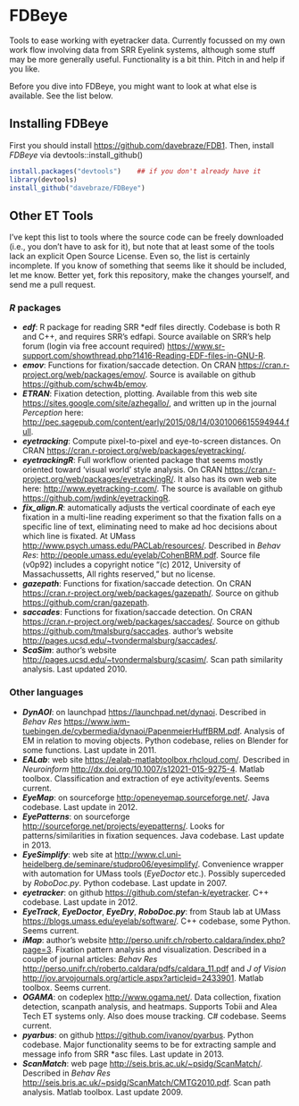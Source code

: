 FDBeye
====

Tools to ease working with eyetracker data. Currently focussed on my own work flow involving data from SRR Eyelink
systems, although some stuff may be more generally useful. Functionality is a bit thin. Pitch in and help if you like.

Before you dive into FDBeye, you might want to look at what else is available. See the list below.

Installing FDBeye
-----------------

First you should install <https://github.com/davebraze/FDB1>. Then, install *FDBeye* via devtools::install_github()
```R
install.packages("devtools")    ## if you don't already have it
library(devtools)
install_github("davebraze/FDBeye")
```

Other ET Tools
--------------

I've kept this list to tools where the source code can be freely downloaded (i.e., you don't have to ask for it), but
note that at least some of the tools lack an explicit Open Source License. Even so, the list is certainly incomplete. If
you know of something that seems like it should be included, let me know. Better yet, fork this repository, make the
changes yourself, and send me a pull request.

### *R* packages ###

  * ***edf***: R package for reading SRR *edf files directly. Codebase is both R and C++, and requires SRR's
    edfapi. Source available on SRR's help forum (login via free account required)
    <https://www.sr-support.com/showthread.php?1416-Reading-EDF-files-in-GNU-R>.
  * ***emov***: Functions for fixation/saccade detection. On CRAN <https://cran.r-project.org/web/packages/emov/>. Source is
    available on github <https://github.com/schw4b/emov>.
  * ***ETRAN***: Fixation detection, plotting. Available from this web site <https://sites.google.com/site/azhegallo/>, and
    written up in the journal _Perception_ here:
    <http://pec.sagepub.com/content/early/2015/08/14/0301006615594944.full>.
  * ***eyetracking***: Compute pixel-to-pixel and eye-to-screen distances. On CRAN
    <https://cran.r-project.org/web/packages/eyetracking/>.
  * ***eyetrackingR***: Full workflow oriented package that seems mostly oriented toward 'visual world' style analysis. On CRAN
    <https://cran.r-project.org/web/packages/eyetrackingR/>. It also has its own web site here:
    <http://www.eyetracking-r.com/>. The source is available on github <https://github.com/jwdink/eyetrackingR>.
  * ***fix_align.R***: automatically adjusts the vertical coordinate of each eye fixation in a multi-line reading experiment
    so that the fixation falls on a specific line of text, eliminating need to make ad hoc decisions about which line is
    fixated. At UMass <http://www.psych.umass.edu/PACLab/resources/>. Described in *Behav Res*:
    <http://people.umass.edu/eyelab/CohenBRM.pdf>. Source file (v0p92) includes a copyright notice "(c) 2012, University of
    Massachussetts, All rights reserved," but no license.
  * ***gazepath***: Functions for fixation/saccade detection. On CRAN
    <https://cran.r-project.org/web/packages/gazepath/>. Source on github <https://github.com/cran/gazepath>.
  * ***saccades***: Functions for fixation/saccade detection. On CRAN
    <https://cran.r-project.org/web/packages/saccades/>. Source on github
    <https://github.com/tmalsburg/saccades>. author's website <http://pages.ucsd.edu/~tvondermalsburg/saccades/>.
  * ***ScaSim***: author's website <http://pages.ucsd.edu/~tvondermalsburg/scasim/>. Scan path similarity analysis. Last
    updated 2010.

### Other languages ###

  * ***DynAOI***: on launchpad <https://launchpad.net/dynaoi>. Described in *Behav Res*
    <https://www.iwm-tuebingen.de/cybermedia/dynaoi/PapenmeierHuffBRM.pdf>. Analysis of EM in relation to
    moving objects. Python codebase, relies on Blender for some functions. Last update in 2011.
  * ***EALab***: web site <https://ealab-matlabtoolbox.rhcloud.com/>.  Described in *Neuroinform*
    <http://dx.doi.org/10.1007/s12021-015-9275-4>. Matlab toolbox. Classification and extraction of eye
    activity/events. Seems current.
  * ***EyeMap***: on sourceforge <http:/openeyemap.sourceforge.net/>. Java codebase. Last update in 2012.
  * ***EyePatterns***: on sourceforge <http://sourceforge.net/projects/eyepatterns/>. Looks for patterns/similarities in
    fixation sequences. Java codebase. Last update in 2013.
  * ***EyeSimplify***: web site at <http://www.cl.uni-heidelberg.de/seminare/studpro06/eyesimplify/>. Convenience wrapper
    with automation for UMass tools (*EyeDoctor* etc.). Possibly superceded by *RoboDoc.py*. Python codebase. Last
    update in 2007.
  * ***eyetracker***: on github <https://github.com/stefan-k/eyetracker>. C++ codebase. Last update in 2012.
  * ***EyeTrack***, ***EyeDoctor***, ***EyeDry***, ***RoboDoc.py***: from Staub lab at UMass
    <https://blogs.umass.edu/eyelab/software/>. C++ codebase, some Python. Seems current.
  * ***iMap***: author's website <http://perso.unifr.ch/roberto.caldara/index.php?page=3>. Fixation pattern
    analysis and visualization. Described in a couple of journal articles: *Behav Res*
    <http://perso.unifr.ch/roberto.caldara/pdfs/caldara_11.pdf> and *J of Vision*
    <http://jov.arvojournals.org/article.aspx?articleid=2433901>. Matlab toolbox. Seems current.
  * ***OGAMA***: on codeplex <http://www.ogama.net/>. Data collection, fixation detection, scanpath analysis, and
    heatmaps. Supports Tobii and Alea Tech ET systems only. Also does mouse tracking. C# codebase. Seems current.
  * ***pyarbus***: on github <https://github.com/ivanov/pyarbus>. Python codebase. Major functionality seems to be
    for extracting sample and message info from SRR *asc files. Last update in 2013.
  * ***ScanMatch***: web page <http://seis.bris.ac.uk/~psidg/ScanMatch/>. Described in *Behav Res*
    <http://seis.bris.ac.uk/~psidg/ScanMatch/CMTG2010.pdf>. Scan path analysis. Matlab toolbox. Last update 2009.
